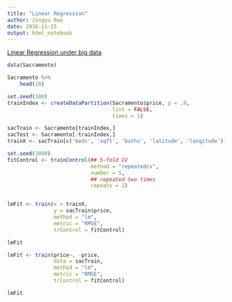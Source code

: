 ---
title: "Linear Regression"
author: Jingyu Bao
date: 2016-11-15
output: html_notebook
---

[Linear Regression under big data](https://zhuanlan.zhihu.com/p/25312342?utm_medium=social&utm_source=ZHShareTargetIDMore)




```{r}
data(Sacramento)

Sacramento %>% 
    head(10)

set.seed(100)
trainIndex <- createDataPartition(Sacramento$price, p = .8, 
                                  list = FALSE, 
                                  times = 1)

sacTrain <- Sacramento[trainIndex,]
sacTest <- Sacramento[-trainIndex,]
trainX <- sacTrain[c('beds', 'sqft', 'baths', 'latitude', 'longitude')]

set.seed(1000)
fitControl <- trainControl(## 5-fold CV
                           method = "repeatedcv",
                           number = 5,
                           ## repeated two times
                           repeats = 2)


lmFit <- train(x = trainX, 
               y = sacTrain$price,
               method = "lm", 
               metric = "RMSE",
               trControl = fitControl)

lmFit

lmFit <- train(price~. -price,
               data = sacTrain,
               method = "lm", 
               metric = "RMSE",
               trControl = fitControl)

lmFit
```